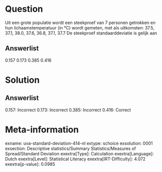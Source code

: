 Question
========

Uit een grote populatie wordt een steekproef van 7 personen getrokken en
hun lichaamstemperatuur (in °C) wordt gemeten, met als uitkomsten: 37.5,
37.1, 38.0, 37.6, 36.8, 37.1, 37.7 De steekproef standaarddeviatie is
gelijk aan

Answerlist
----------

0.157
0.173
0.385
0.416

Solution
========

Answerlist
----------

0.157: Incorrect
0.173: Incorrect
0.385: Incorrect
0.416: Correct

Meta-information
================
exname: uva-standard-deviation-414-nl
extype: schoice
exsolution: 0001
exsection: Descriptive statistics/Summary Statistics/Measures of Spread/Standard Deviation
exextra[Type]: Calculation
exextra[Language]: Dutch
exextra[Level]: Statistical Literacy
exextra[IRT-Difficulty]: 4.072
exextra[p-value]: 0.0985
